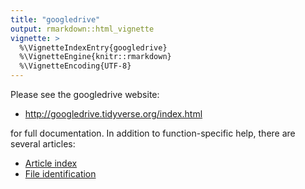 ```yaml
---
title: "googledrive"
output: rmarkdown::html_vignette
vignette: >
  %\VignetteIndexEntry{googledrive}
  %\VignetteEngine{knitr::rmarkdown}
  %\VignetteEncoding{UTF-8}
---
```


Please see the googledrive website:

  * <http://googledrive.tidyverse.org/index.html>
  
for full documentation. In addition to function-specific help, there are several articles:

  * [Article index](http://googledrive.tidyverse.org/articles/index.html)
  * [File identification](http://googledrive.tidyverse.org/articles/file-identification.html)
